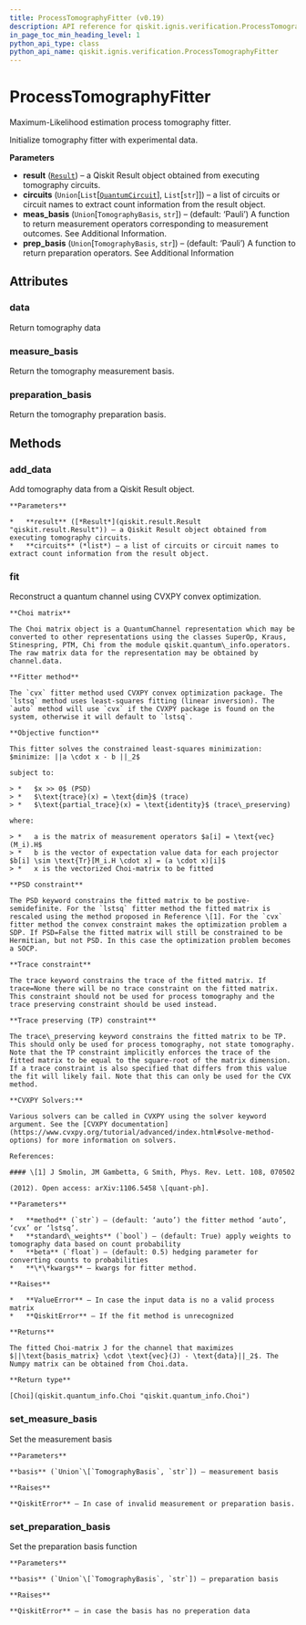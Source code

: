 ```yaml
---
title: ProcessTomographyFitter (v0.19)
description: API reference for qiskit.ignis.verification.ProcessTomographyFitter in qiskit v0.19
in_page_toc_min_heading_level: 1
python_api_type: class
python_api_name: qiskit.ignis.verification.ProcessTomographyFitter
---
```


# ProcessTomographyFitter

<Class id="qiskit.ignis.verification.ProcessTomographyFitter" isDedicatedPage={true} github="https://github.com/qiskit-community/qiskit-ignis/tree/stable/0.3/qiskit/ignis/verification/tomography/fitters/process_fitter.py" signature="ProcessTomographyFitter(result, circuits, meas_basis='Pauli', prep_basis='Pauli')" modifiers="class">
  Maximum-Likelihood estimation process tomography fitter.

  Initialize tomography fitter with experimental data.

  **Parameters**

  *   **result** ([`Result`](qiskit.result.Result "qiskit.result.result.Result")) – a Qiskit Result object obtained from executing tomography circuits.
  *   **circuits** (`Union`\[`List`\[[`QuantumCircuit`](qiskit.circuit.QuantumCircuit "qiskit.circuit.quantumcircuit.QuantumCircuit")], `List`\[`str`]]) – a list of circuits or circuit names to extract count information from the result object.
  *   **meas\_basis** (`Union`\[`TomographyBasis`, `str`]) – (default: ‘Pauli’) A function to return measurement operators corresponding to measurement outcomes. See Additional Information.
  *   **prep\_basis** (`Union`\[`TomographyBasis`, `str`]) – (default: ‘Pauli’) A function to return preparation operators. See Additional Information

  ## Attributes

  <span id="processtomographyfitter-data" />

  ### data

  <Attribute id="qiskit.ignis.verification.ProcessTomographyFitter.data">
    Return tomography data
  </Attribute>

  <span id="processtomographyfitter-measure-basis" />

  ### measure\_basis

  <Attribute id="qiskit.ignis.verification.ProcessTomographyFitter.measure_basis">
    Return the tomography measurement basis.
  </Attribute>

  <span id="processtomographyfitter-preparation-basis" />

  ### preparation\_basis

  <Attribute id="qiskit.ignis.verification.ProcessTomographyFitter.preparation_basis">
    Return the tomography preparation basis.
  </Attribute>

  ## Methods

  <span id="processtomographyfitter-add-data" />

  ### add\_data

  <Function id="qiskit.ignis.verification.ProcessTomographyFitter.add_data" signature="ProcessTomographyFitter.add_data(result, circuits)">
    Add tomography data from a Qiskit Result object.

    **Parameters**

    *   **result** ([*Result*](qiskit.result.Result "qiskit.result.Result")) – a Qiskit Result object obtained from executing tomography circuits.
    *   **circuits** (*list*) – a list of circuits or circuit names to extract count information from the result object.
  </Function>

  <span id="processtomographyfitter-fit" />

  ### fit

  <Function id="qiskit.ignis.verification.ProcessTomographyFitter.fit" signature="ProcessTomographyFitter.fit(method='auto', standard_weights=True, beta=0.5, **kwargs)">
    Reconstruct a quantum channel using CVXPY convex optimization.

    **Choi matrix**

    The Choi matrix object is a QuantumChannel representation which may be converted to other representations using the classes SuperOp, Kraus, Stinespring, PTM, Chi from the module qiskit.quantum\_info.operators. The raw matrix data for the representation may be obtained by channel.data.

    **Fitter method**

    The `cvx` fitter method used CVXPY convex optimization package. The `lstsq` method uses least-squares fitting (linear inversion). The `auto` method will use `cvx` if the CVXPY package is found on the system, otherwise it will default to `lstsq`.

    **Objective function**

    This fitter solves the constrained least-squares minimization: $minimize: ||a \cdot x - b ||_2$

    subject to:

    > *   $x >> 0$ (PSD)
    > *   $\text{trace}(x) = \text{dim}$ (trace)
    > *   $\text{partial_trace}(x) = \text{identity}$ (trace\_preserving)

    where:

    > *   a is the matrix of measurement operators $a[i] = \text{vec}(M_i).H$
    > *   b is the vector of expectation value data for each projector $b[i] \sim \text{Tr}[M_i.H \cdot x] = (a \cdot x)[i]$
    > *   x is the vectorized Choi-matrix to be fitted

    **PSD constraint**

    The PSD keyword constrains the fitted matrix to be postive-semidefinite. For the `lstsq` fitter method the fitted matrix is rescaled using the method proposed in Reference \[1]. For the `cvx` fitter method the convex constraint makes the optimization problem a SDP. If PSD=False the fitted matrix will still be constrained to be Hermitian, but not PSD. In this case the optimization problem becomes a SOCP.

    **Trace constraint**

    The trace keyword constrains the trace of the fitted matrix. If trace=None there will be no trace constraint on the fitted matrix. This constraint should not be used for process tomography and the trace preserving constraint should be used instead.

    **Trace preserving (TP) constraint**

    The trace\_preserving keyword constrains the fitted matrix to be TP. This should only be used for process tomography, not state tomography. Note that the TP constraint implicitly enforces the trace of the fitted matrix to be equal to the square-root of the matrix dimension. If a trace constraint is also specified that differs from this value the fit will likely fail. Note that this can only be used for the CVX method.

    **CVXPY Solvers:**

    Various solvers can be called in CVXPY using the solver keyword argument. See the [CVXPY documentation](https://www.cvxpy.org/tutorial/advanced/index.html#solve-method-options) for more information on solvers.

    References:

    #### \[1] J Smolin, JM Gambetta, G Smith, Phys. Rev. Lett. 108, 070502

    (2012). Open access: arXiv:1106.5458 \[quant-ph].

    **Parameters**

    *   **method** (`str`) – (default: ‘auto’) the fitter method ‘auto’, ‘cvx’ or ‘lstsq’.
    *   **standard\_weights** (`bool`) – (default: True) apply weights to tomography data based on count probability
    *   **beta** (`float`) – (default: 0.5) hedging parameter for converting counts to probabilities
    *   **\*\*kwargs** – kwargs for fitter method.

    **Raises**

    *   **ValueError** – In case the input data is no a valid process matrix
    *   **QiskitError** – If the fit method is unrecognized

    **Returns**

    The fitted Choi-matrix J for the channel that maximizes $||\text{basis_matrix} \cdot \text{vec}(J) - \text{data}||_2$. The Numpy matrix can be obtained from Choi.data.

    **Return type**

    [Choi](qiskit.quantum_info.Choi "qiskit.quantum_info.Choi")
  </Function>

  <span id="processtomographyfitter-set-measure-basis" />

  ### set\_measure\_basis

  <Function id="qiskit.ignis.verification.ProcessTomographyFitter.set_measure_basis" signature="ProcessTomographyFitter.set_measure_basis(basis)">
    Set the measurement basis

    **Parameters**

    **basis** (`Union`\[`TomographyBasis`, `str`]) – measurement basis

    **Raises**

    **QiskitError** – In case of invalid measurement or preparation basis.
  </Function>

  <span id="processtomographyfitter-set-preparation-basis" />

  ### set\_preparation\_basis

  <Function id="qiskit.ignis.verification.ProcessTomographyFitter.set_preparation_basis" signature="ProcessTomographyFitter.set_preparation_basis(basis)">
    Set the preparation basis function

    **Parameters**

    **basis** (`Union`\[`TomographyBasis`, `str`]) – preparation basis

    **Raises**

    **QiskitError** – in case the basis has no preperation data
  </Function>
</Class>

